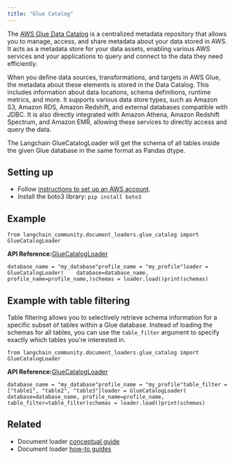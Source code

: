 ```yaml
---
title: "Glue Catalog"
---
```


The [AWS Glue Data Catalog](https://docs.aws.amazon.com/en_en/glue/latest/dg/catalog-and-crawler.html) is a centralized metadata repository that allows you to manage, access, and share metadata about your data stored in AWS. It acts as a metadata store for your data assets, enabling various AWS services and your applications to query and connect to the data they need efficiently.

When you define data sources, transformations, and targets in AWS Glue, the metadata about these elements is stored in the Data Catalog. This includes information about data locations, schema definitions, runtime metrics, and more. It supports various data store types, such as Amazon S3, Amazon RDS, Amazon Redshift, and external databases compatible with JDBC. It is also directly integrated with Amazon Athena, Amazon Redshift Spectrum, and Amazon EMR, allowing these services to directly access and query the data.

The Langchain GlueCatalogLoader will get the schema of all tables inside the given Glue database in the same format as Pandas dtype.

## Setting up

* Follow [instructions to set up an AWS account](https://docs.aws.amazon.com/athena/latest/ug/setting-up.html).
* Install the boto3 library: `pip install boto3`

## Example

```
from langchain_community.document_loaders.glue_catalog import GlueCatalogLoader
```

**API Reference:**[GlueCatalogLoader](https://python.langchain.com/api_reference/community/document_loaders/langchain_community.document_loaders.glue_catalog.GlueCatalogLoader.html)

```
database_name = "my_database"profile_name = "my_profile"loader = GlueCatalogLoader(    database=database_name,    profile_name=profile_name,)schemas = loader.load()print(schemas)
```

## Example with table filtering

Table filtering allows you to selectively retrieve schema information for a specific subset of tables within a Glue database. Instead of loading the schemas for all tables, you can use the `table_filter` argument to specify exactly which tables you're interested in.

```
from langchain_community.document_loaders.glue_catalog import GlueCatalogLoader
```

**API Reference:**[GlueCatalogLoader](https://python.langchain.com/api_reference/community/document_loaders/langchain_community.document_loaders.glue_catalog.GlueCatalogLoader.html)

```
database_name = "my_database"profile_name = "my_profile"table_filter = ["table1", "table2", "table3"]loader = GlueCatalogLoader(    database=database_name, profile_name=profile_name, table_filter=table_filter)schemas = loader.load()print(schemas)
```

## Related

* Document loader [conceptual guide](/oss/concepts/document_loaders)
* Document loader [how-to guides](/oss/how_to/#document-loaders)
